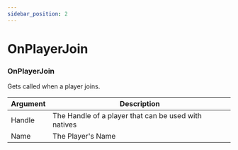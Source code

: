 ```yaml
---
sidebar_position: 2
---
```


# OnPlayerJoin

### OnPlayerJoin
Gets called when a player joins.

| Argument | Description                                          |
|----------|------------------------------------------------------|
| Handle   | The Handle of a player that can be used with natives |
| Name     | The Player's Name                                    |